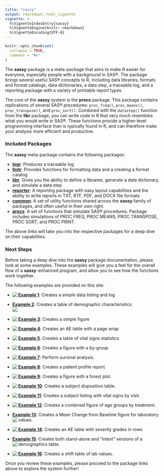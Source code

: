 ```yaml
---
title: "sassy"
output: rmarkdown::html_vignette
vignette: >
  %\VignetteIndexEntry{sassy}
  %\VignetteEngine{knitr::rmarkdown}
  %\VignetteEncoding{UTF-8}
---
```


```r
knitr::opts_chunk$set(
  collapse = TRUE,
  comment = "#>"
)
```

The **sassy** package is a meta-package that aims to make R easier for
everyone, especially people with a background in SAS®.
The package brings several useful SAS® concepts to R, including
data libraries, formats and format catalogs, data dictionaries, a data step,
a traceable log, and a reporting package with a variety of printable report types.

The core of the **sassy** system is the **procs** package.  This package contains 
replications of several SAS® procedures: `proc_freq()`, `proc_means()`,
`proc_transpose()`, and `proc_sort()`. Combined with the `datastep()` function
from the **libr** package, you can write code in R that very much resembles
what you would write in SAS®. These functions provide a higher-level programming
interface than is typically found in R, and can therefore make your analysis
more efficient and productive.

### Included Packages
The **sassy** meta-package contains the following packages:

* **[logr](https://logr.r-sassy.org)**: Produces a traceable log
* **[fmtr](https://fmtr.r-sassy.org)**: Provides functions for formatting 
data and a creating a format catalog
* **[libr](https://libr.r-sassy.org)**: Gives you the ability to define a 
libname, generate a data dictionary, and simulate a data step
* **[reporter](https://reporter.r-sassy.org)**: A reporting package with easy 
layout capabilities and the 
ability to write reports in TXT, RTF, PDF, and DOCX file formats
* **[common](https://common.r-sassy.org)**: A set of utility functions
shared across the **sassy** family of packages, and often 
useful in their own right. 
* **[procs](https://procs.r-sassy.org)**: A set of functions that simulate
SAS® procedures.  Package includes simulations of PROC FREQ, PROC MEANS,
PROC TRANSPOSE, PROC SORT, and PROC PRINT.

The above links will take you into the respective packages for a deep
dive on their capabilities.  

### Next Steps
Before taking a deep dive into the **sassy** package documentation, please
look at some examples. These examples will give you a feel for the overall
flow of a **sassy**-enhanced program, and allow you to see how the functions 
work together.

The following examples are provided on this site:

* **[Example 1](sassy-listing.html)**: 
Creates a simple data listing and log
<a href="sassy-listing.html">
 <img src="../man/images/listing.png" align="left" />
 </a>
<br>

* **[Example 2](sassy-dm.html)**: 
Creates a table of demographic characteristics  
<a href="sassy-dm.html">
<img src="../man/images/dm.png" align="left" />
</a>
<br>

* **[Example 3](sassy-figure.html)**: 
Creates a simple figure
<a href="sassy-figure.html">
<img src="../man/images/dm_fig1.png" align="left" />
</a>
<br>

* **[Example 4](sassy-ae.html)**: 
Creates an AE table with a page wrap
<a href="sassy-ae.html">
<img src="../man/images/ae1.png" align="left" />
</a>
<br>

* **[Example 5](sassy-vs.html)**: 
Creates a table of vital signs statistics
<a href="sassy-vs.html">
<img src="../man/images/vital_signs.png" align="left" />
</a>
<br>

* **[Example 6](sassy-figureby.html)**: 
Creates a figure with a by-group
<a href="sassy-figureby.html">
<img src="../man/images/vs_pg1.png" align="left" />
</a>
<br>

* **[Example 7](sassy-survival.html)**: 
Perform survival analysis.
<a href="sassy-survival.html">
<img src="../man/images/survival2.png" align="left" />
</a>
<br>

* **[Example 8](sassy-profile.html)**: 
Creates a patient profile report.
<a href="sassy-profile.html">
<img src="../man/images/profile.png" align="left" />
</a>
<br>

* **[Example 9](sassy-forest.html)**: 
Creates a figure with a forest plot.
<a href="sassy-forest.html">
<img src="../man/images/forest.png" align="left" />
</a>
<br>

* **[Example 10](sassy-ds.html)**: 
Creates a subject disposition table.
<a href="sassy-ds.html">
<img src="../man/images/disposition.png" align="left" />
</a>
<br>

* **[Example 11](sassy-plisting.html)**: 
Creates a subject listing with vital signs by visit.
<a href="sassy-plisting.html">
<img src="../man/images/plisting.png" align="left" />
</a>
<br>

* **[Example 12](sassy-pfigure.html)**: 
Creates a combined figure of age groups by treatment.
<a href="sassy-pfigure.html">
<img src="../man/images/pfigure.png" align="left" />
</a>
<br>

* **[Example 13](sassy-chgbase.html)**: 
Creates a Mean Change from Baseline figure for laboratory values.
<a href="sassy-chgbase.html">
<img src="../man/images/chgbase.png" align="left" />
</a>
<br>

* **[Example 14](sassy-ae2.html)**: 
Creates an AE table with severity grades in rows
<a href="sassy-ae2.html">
<img src="../man/images/aevert.png" align="left" />
</a>
<br>

* **[Example 15](sassy-intext.html)**: 
Creates both stand-alone and "intext" versions of a demographics table. 
<a href="sassy-intext.html">
<img src="../man/images/example15i1.png" align="left" />
</a>
<br>


* **[Example 16](sassy-shift.html)**: 
Creates a shift table of lab values. 
<a href="sassy-shift.html">
<img src="../man/images/shift.png" align="left" />
</a>
<br>

Once you review these examples, please proceed to the package links above to
explore the system further!


